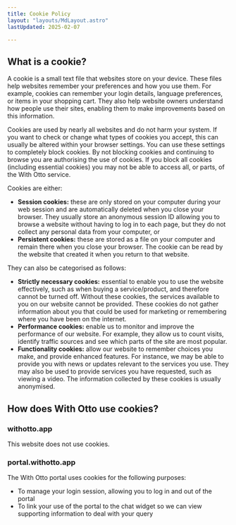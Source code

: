 ```yaml
---
title: Cookie Policy
layout: "layouts/MdLayout.astro"
lastUpdated: 2025-02-07

---
```


## What is a cookie?

A cookie is a small text file that websites store on your device. These files help websites remember your preferences and how you use them. For example, cookies can remember your login details, language preferences, or items in your shopping cart. They also help website owners understand how people use their sites, enabling them to make improvements based on this information.

Cookies are used by nearly all websites and do not harm your system. If you want to check or change what types of cookies you accept, this can usually be altered within your browser settings. You can use these settings to completely block cookies. By not blocking cookies and continuing to browse you are authorising the use of cookies. If you block all cookies (including essential cookies) you may not be able to access all, or parts, of the With Otto service.

Cookies are either:

- **Session cookies:** these are only stored on your computer during your web session and are automatically deleted when you close your browser. They usually store an anonymous session ID allowing you to browse a website without having to log in to each page, but they do not collect any personal data from your computer, or
- **Persistent cookies:** these are stored as a file on your computer and remain there when you close your browser. The cookie can be read by the website that created it when you return to that website.

They can also be categorised as follows:

- **Strictly necessary cookies:** essential to enable you to use the website effectively, such as when buying a service/product, and therefore cannot be turned off. Without these cookies, the services available to you on our website cannot be provided. These cookies do not gather information about you that could be used for marketing or remembering where you have been on the internet.
- **Performance cookies:** enable us to monitor and improve the performance of our website. For example, they allow us to count visits, identify traffic sources and see which parts of the site are most popular.
- **Functionality cookies:** allow our website to remember choices you make, and provide enhanced features. For instance, we may be able to provide you with news or updates relevant to the services you use. They may also be used to provide services you have requested, such as viewing a video. The information collected by these cookies is usually anonymised.

## How does With Otto use cookies?

### withotto.app

This website does not use cookies.

### portal.withotto.app

The With Otto portal uses cookies for the following purposes:

- To manage your login session, allowing you to log in and out of the portal
- To link your use of the portal to the chat widget so we can view supporting information to deal with your query


